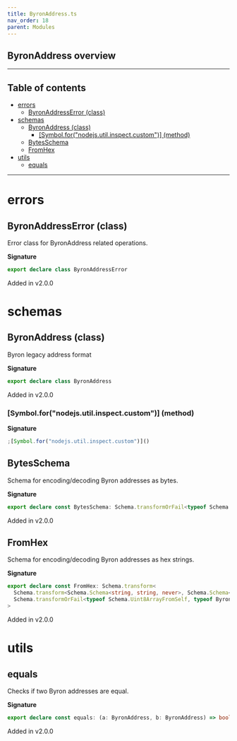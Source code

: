 ```yaml
---
title: ByronAddress.ts
nav_order: 18
parent: Modules
---
```


## ByronAddress overview

---

<h2 className="text-delta">Table of contents</h2>

- [errors](#errors)
  - [ByronAddressError (class)](#byronaddresserror-class)
- [schemas](#schemas)
  - [ByronAddress (class)](#byronaddress-class)
    - [[Symbol.for("nodejs.util.inspect.custom")] (method)](#symbolfornodejsutilinspectcustom-method)
  - [BytesSchema](#bytesschema)
  - [FromHex](#fromhex)
- [utils](#utils)
  - [equals](#equals)

---

# errors

## ByronAddressError (class)

Error class for ByronAddress related operations.

**Signature**

```ts
export declare class ByronAddressError
```

Added in v2.0.0

# schemas

## ByronAddress (class)

Byron legacy address format

**Signature**

```ts
export declare class ByronAddress
```

Added in v2.0.0

### [Symbol.for("nodejs.util.inspect.custom")] (method)

**Signature**

```ts
;[Symbol.for("nodejs.util.inspect.custom")]()
```

## BytesSchema

Schema for encoding/decoding Byron addresses as bytes.

**Signature**

```ts
export declare const BytesSchema: Schema.transformOrFail<typeof Schema.Uint8ArrayFromSelf, typeof ByronAddress, never>
```

Added in v2.0.0

## FromHex

Schema for encoding/decoding Byron addresses as hex strings.

**Signature**

```ts
export declare const FromHex: Schema.transform<
  Schema.transform<Schema.Schema<string, string, never>, Schema.Schema<Uint8Array, Uint8Array, never>>,
  Schema.transformOrFail<typeof Schema.Uint8ArrayFromSelf, typeof ByronAddress, never>
>
```

Added in v2.0.0

# utils

## equals

Checks if two Byron addresses are equal.

**Signature**

```ts
export declare const equals: (a: ByronAddress, b: ByronAddress) => boolean
```

Added in v2.0.0
